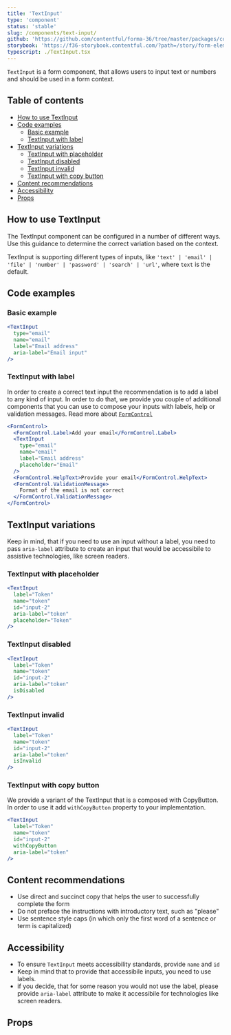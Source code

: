 ```yaml
---
title: 'TextInput'
type: 'component'
status: 'stable'
slug: /components/text-input/
github: 'https://github.com/contentful/forma-36/tree/master/packages/components/forms/src/text-input'
storybook: 'https://f36-storybook.contentful.com/?path=/story/form-elements-textinput--basic'
typescript: ./TextInput.tsx
---
```


`TextInput` is a form component, that allows users to input text or numbers and should be used in a form context.

## Table of contents

- [How to use TextInput](#how-to-use-TextInput)
- [Code examples](#code-examples)
  - [Basic example](#basic-example)
  - [TextInput with label](#textInput-with-label)
- [TextInput variations](#textInput-variations)
  - [TextInput with placeholder](#textInput-with-placeholder)
  - [TextInput disabled](#textInput-disabled)
  - [TextInput invalid](#textInput-invalid)
  - [TextInput with copy button](#TextInput-with-copy-button)
- [Content recommendations](#content-recommendations)
- [Accessibility](#accessibility)
- [Props](#props)

## How to use TextInput

The TextInput component can be configured in a number of different ways. Use this guidance to determine the correct variation based on the context.

TextInput is supporting different types of inputs, like `'text' | 'email' | 'file' | 'number' | 'password' | 'search' | 'url'`, where `text` is the default.

## Code examples

### Basic example

```jsx
<TextInput
  type="email"
  name="email"
  label="Email address"
  aria-label="Email input"
/>
```

### TextInput with label

In order to create a correct text input the recommendation is to add a label to any kind of input. In order to do that, we provide you couple of additional components that you can use to compose your inputs with labels, help or validation messages.
Read more about [`FormControl`](/components/form-control)

```jsx
<FormControl>
  <FormControl.Label>Add your email</FormControl.Label>
  <TextInput
    type="email"
    name="email"
    label="Email address"
    placeholder="Email"
  />
  <FormControl.HelpText>Provide your email</FormControl.HelpText>
  <FormControl.ValidationMessage>
    Format of the email is not correct
  </FormControl.ValidationMessage>
</FormControl>
```

## TextInput variations

Keep in mind, that if you need to use an input without a label, you need to pass `aria-label` attribute to create an input that would be accessibile to assistive technologies, like screen readers.

### TextInput with placeholder

```jsx
<TextInput
  label="Token"
  name="token"
  id="input-2"
  aria-label="token"
  placeholder="Token"
/>
```

### TextInput disabled

```jsx
<TextInput
  label="Token"
  name="token"
  id="input-2"
  aria-label="token"
  isDisabled
/>
```

### TextInput invalid

```jsx
<TextInput
  label="Token"
  name="token"
  id="input-2"
  aria-label="token"
  isInvalid
/>
```

### TextInput with copy button

We provide a variant of the TextInput that is a composed with CopyButton. In order to use it add `withCopyButton` property to your implementation.

```jsx
<TextInput
  label="Token"
  name="token"
  id="input-2"
  withCopyButton
  aria-label="token"
/>
```

## Content recommendations

- Use direct and succinct copy that helps the user to successfully complete the form
- Do not preface the instructions with introductory text, such as "please"
- Use sentence style caps (in which only the first word of a sentence or term is capitalized)

## Accessibility

- To ensure `TextInput` meets accessibility standards, provide `name` and `id`
- Keep in mind that to provide that accessibile inputs, you need to use labels.
- if you decide, that for some reason you would not use the label, please provide `aria-label` attribute to make it accessibile for technologies like screen readers.

## Props


<Props of="TextInput" />

